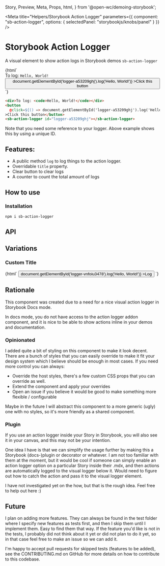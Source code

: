   Story,
  Preview,
  Meta,
  Props,
  html,
} from '@open-wc/demoing-storybook';


<Meta
  title="Helpers/Storybook Action Logger"
  parameters={{
    component: "sb-action-logger",
    options: { selectedPanel: "storybookjs/knobs/panel" }
  }}
/>

# Storybook Action Logger

A visual element to show action logs in Storybook demos `sb-action-logger`

<Story name="Default">
  {html`
    <style>
      sb-action-logger {
        font-family: 'Nunito Sans', -apple-system, '.SFNSText-Regular', 'San Francisco',
          BlinkMacSystemFont, 'Segoe UI', 'Helvetica Neue', Helvetica, Arial, sans-serif;
      }
    </style>
    <div>To log: <code>Hello, World!</code></div>
    <button
      @click=${() => document.getElementById('logger-a53209ghj').log('Hello, World!')}
    >Click this button</button>
    <sb-action-logger id="logger-a53209ghj"></sb-action-logger>
  `}
</Story>

```html
<div>To log: <code>Hello, World!</code></div>
<button
  @click=${() => document.getElementById('logger-a53209ghj').log('Hello, World!')}
>Click this button</button>
<sb-action-logger id="logger-a53209ghj"></sb-action-logger>
```

Note that you need some reference to your logger. Above example shows this by using a unique ID.

## Features:

- A public method `log` to log things to the action logger.
- Overridable `title` property.
- Clear button to clear logs
- A counter to count the total amount of logs

## How to use

### Installation

```bash
npm i sb-action-logger
```

## API

<Props of="sb-action-logger" />

## Variations

### Custom Title

<Story name="Custom Title">
  {html`
    <button
      @click=${() => document.getElementById('logger-vnfoiu3478').log('Hello, World!')}
    >Log</button>
    <sb-action-logger id="logger-vnfoiu3478" .title=${'Hello World'}></sb-action-logger>
  `}
</Story>


## Rationale

This component was created due to a need for a nice visual action logger in Storybook Docs mode.

In docs mode, you do not have access to the action logger addon component, and it is nice to be able to show actions inline in your demos and documentation.

### Opinionated

I added quite a bit of styling on this component to make it look decent.
There are a bunch of styles that you can easily override to make it fit your design system which I believe should be enough in most cases.
If you need more control you can always:

- Override the host styles, there's a few custom CSS props that you can override as well.
- Extend the component and apply your overrides
- Open an issue if you believe it would be good to make something more flexible / configurable

Maybe in the future I will abstract this component to a more generic (ugly) one with no styles, so it's more friendly as a shared component.

### Plugin

If you use an action logger inside your Story in Storybook, you will also see it in your canvas, and this may not be your intention.

One idea I have is that we can simplify the usage further by making this a Storybook (docs-)plugin or decorator or whatever.
I am not too familiar with them at the moment, but it would be cool if someone can simply enable an action logger option on a particular Story inside their .mdx,
and then actions are automatically logged to the visual logger below it. Would need to figure out how to catch the action and pass it to the visual logger element.

I have not investigated yet on the how, but that is the rough idea. Feel free to help out here :)

## Future

I plan on adding more features.
They can always be found in the test folder where I specify new features as tests first, and then I skip them until I implement them. Easy to find them that way.
If the feature you'd like is not in the tests, I probably did not think about it yet or did not plan to do it yet, so in that case feel free to make an issue so we can add it.

I'm happy to accept pull requests for skipped tests (features to be added), see the CONTRIBUTING.md on GitHub for more details on how to contribute to this codebase.
